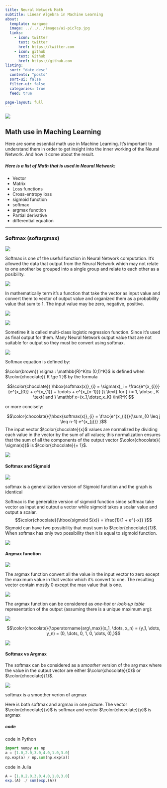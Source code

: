 ```yaml
---
title: Neural Network Math
subtitle: Linear Algebra in Machine Learning
about:
  template: marquee
  image: ../../../images/ai-pic7cp.jpg
  links:
    - icon: twitter
      text: twitter
      href: https://twitter.com
    - icon: github
      text: Github
      href: https://github.com
listing:
  sort: "date desc"
  contents: "posts"
  sort-ui: false
  filter-ui: false
  categories: true
  feed: true

page-layout: full
---
```


![](/images/gradientv12.jpg)

## Math use in Maching Learning
Here are some  essential math use in Machine Learning. It's important to understand them in order to get insight into the inner working of the Neural Network. And how it come about the result.

##### Here is a list of Math that is used in Neural Network:

- Vector
- Matrix
- Loss functions 
- Cross-entropy loss
- sigmoid function
- softmax 
- argmax function
- Partial derivative
- differential equation

---
### Softmax (softargmax)
![](./image/softmax_g.png)

Softmax is one of the useful function in Neural Network computation. It's allowed the data that output from the Neural Network which may not relate to one another be grouped into a single group and relate to each other as a posibility.

![](./image/softexp.jpeg)

In mathematically term it's a function that take the vector as input value and convert them to vector of output value and organized them as a probability value that sum to 1. The input value may be zero, negative, positive.

![](./image/softmax2.png)

![](./image/softmax3.png)

Sometime it is called multi-class logistic regression function. Since it's used as final output for them.
Many Neural Network output value that are not suitable for output so they must be convert using softmax.

![](./image/softmax_nn.jpeg)

Softmax equation is defined by:

$\color{brown}{ \sigma : \mathbb{R}^K\to (0,1)^K}$ is defined when $\color{chocolate}{ K \ge 1 }$ by the formula

$$\color{chocolate}{ \hbox{softmax(x)}_{i} = \sigma(x)_i   = \frac{e^{x_{i}}}{e^{x_{0}} + e^{x_{1}} + \cdots + e^{x_{n-1}}} }\ \text{ for } i = 1, \dotsc , K \text{ and } \mathbf x=(x_1,\dotsc,x_K) \in\R^K  $$

or more concisely:

$$\color{chocolate}{\hbox{softmax(x)}_{i} = \frac{e^{x_{i}}}{\sum_{0 \leq j \leq n-1} e^{x_{j}}} }$$ 
The input vector $\color{chocolate}{x}$ values are normalized by dividing each value in the vector by the sum of all values; this normalization ensures that the sum of all the components of the output vector $\color{chocolate}{ \sigma(x)}$ is  $\color{chocolate}{= 1}$. 

![](./image/softmax4.png)


#### Softmax and Sigmoid

![](./image/sigmoid1.png)

::: {.callout-tip}

softmax is a generalization version of Sigmoid function and the graph is identical
:::

Softmax is the generalize version of sigmoid function since softmax take vector as input and output a vector while sigmoid takes a scalar value and output a scalar.
$$\color{chocolate}{\hbox{sigmoid S(x)} = \frac{1}{1 + e^{-x}} }$$ 
Sigmoid can have two possibility that must sum to $\color{chocolate}{1}$. When softmax has only two possibility then it is equal to sigmoid function.

![](./image/soft_sig.png)

#### Argmax function
![](./image/Sinc-function.png)

The argmax function convert all the value in the input vector to zero except the maximum value in that vector which it's convert to one. The resulting vector contain mostly 0 except the max value that is one. 

![](./image/argmax1.jpg)

The argmax function can be considered as *one-hot* or *look-up table* representation of the output (assuming there is a unique maximum arg):


![](./image/argonehot.jpg)

$$\color{chocolate}{\operatorname{arg\,max}(x_1, \dots, x_n) = (y_1, \dots, y_n) = (0, \dots, 0, 1, 0, \dots, 0),}$$

![](./image/argmax2.jpg)

#### Softmax vs Argmax
The softmax can be considered as a *smoother* version of the arg max where the value in the output vector are either $\color{chocolate}{0}$ or $\color{chocolate}{1}$.

![](./image/argmax3.jpg)

::: {.callout-tip}

softmax is a smoother verion of argmax
:::


Here is both softmax and argmax in one picture. The vector $\color{chocolate}{v}$ is softmax and vector $\color{chocolate}{y}$ is argmax



##### code 

code in Python

```python
import numpy as np
a = [1.0,2.0,3.0,4.0,1.0,3.0]
np.exp(a) / np.sum(np.exp(a))
```
code in Julia
```julia
A = [1.0,2.0,3.0,4.0,1.0,3.0]
exp.(A) ./ sum(exp.(A))

```
